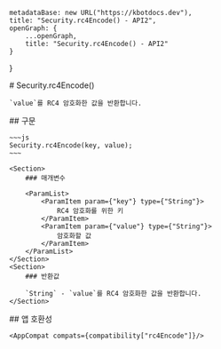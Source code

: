 
    metadataBase: new URL("https://kbotdocs.dev"),
    title: "Security.rc4Encode() - API2",
    openGraph: {
        ...openGraph,
        title: "Security.rc4Encode() - API2"
    }
}

<Section>
    # Security.rc4Encode()

    `value`를 RC4 암호화한 값을 반환합니다.
</Section>
<Section>
    ## 구문

    ~~~js
    Security.rc4Encode(key, value);
    ~~~

    <Section>
        ### 매개변수

        <ParamList>
            <ParamItem param={"key"} type={"String"}>
                RC4 암호화를 위한 키
            </ParamItem>
            <ParamItem param={"value"} type={"String"}>
                암호화할 값
            </ParamItem>
        </ParamList>
    </Section>
    <Section>
        ### 반환값

        `String` - `value`를 RC4 암호화한 값을 반환합니다.
    </Section>
</Section>
<Section>
    ## 앱 호환성

    <AppCompat compats={compatibility["rc4Encode"]}/>
</Section>